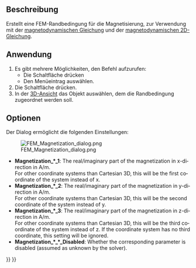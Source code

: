 <languages/>

{{Docnav/de
|[[FEM_ConstraintCurrentDensity/de|RandbedingungStromdichte]]
|[[FEM_ElectricChargeDensity/de|ElektrischeLadungsdichte]]
|[[FEM_Workbench/de|FEM]]
|IconL=FEM_ConstraintCurrentDensity.svg
|IconR=FEM_ConstraintElectricChargeDensity.svg
|IconC=Workbench_FEM.svg
}}

{{GuiCommandContainer|
{{GuiCommand/de
|Name=FEM ConstraintMagnetization
|Name/de=FEM RandbedingungMagnetisierung
|MenuLocation= Modell → Elektromagnetische Randbedingungen → Randbedingung Magnetisierung
|Workbenches=[[FEM_Workbench/de|FEM]]
|Version=0.21
|SeeAlso=[[FEM_EquationMagnetodynamic/de|MagnetodynamischeGleichung]], [[FEM_EquationMagnetodynamic2D/de|Magnetodynamische2DGleichung]]
}}
{{GuiCommandFemInfo/de
|Solvers=Elmer
}}
}}

<span id="Description"></span>
==Beschreibung==

Erstellt eine FEM-Randbedingung für die Magnetisierung, zur Verwendung mit der [[FEM_EquationMagnetodynamic/de|magnetodynamischen Gleichung]] und der [[FEM_EquationMagnetodynamic2D/de|magnetodynamischen 2D-Gleichung]].

<span id="Usage"></span>
==Anwendung==

<div class="mw-translate-fuzzy">
# Es gibt mehrere Möglichkeiten, den Befehl aufzurufen:
#* Die Schaltfläche {{Button|[[Image:FEM_ConstraintMagnetization.svg|16px]] [[FEM_ConstraintMagnetization/de|Randbedingung Magnetisierung]]}} drücken
#* Den Menüeintrag {{MenuCommand|Modell → Elektromagnetische Randbedingungen → [[Image:FEM_ConstraintMagnetization.svg|16px]] Randbedingung Magnetisierung}} auswählen.
# Die Schaltfläche {{Button|Hinzufügen}} drücken.
# In der [[3D_view/de|3D-Ansicht]] das Objekt auswählen, dem die Randbedingung zugeordnet werden soll.
</div>

<span id="Options"></span>
==Optionen==

Der Dialog ermöglicht die folgenden Einstellungen:

[[Image:FEM_Magnetization_dialog.png]]

<div lang="en" dir="ltr" class="mw-content-ltr">
* '''Magnetization_*_1''': The real/imaginary part of the magnetization in x-direction in A/m.</br> For other coordinate systems than Cartesian 3D, this will be the first coordinate of the system instead of x.
* '''Magnetization_*_2''': The real/imaginary part of the magnetization in y-direction in A/m.</br> For other coordinate systems than Cartesian 3D, this will be the second coordinate of the system instead of y.
* '''Magnetization_*_3''': The real/imaginary part of the magnetization in z-direction in A/m.</br> For other coordinate systems than Cartesian 3D, this will be the third coordinate of the system instead of z. If the coordinate system has no third coordinate, this setting will be ignored.
* '''Magnetization_*_*_Disabled''': Whether the corresponding parameter is disabled (assumed as unknown by the solver).
</div> 


{{Docnav/de
|[[FEM_ConstraintCurrentDensity/de|RandbedingungStromdichte]]
|[[FEM_ElectricChargeDensity/de|ElektrischeLadungsdichte]]
|[[FEM_Workbench/de|FEM]]
|IconL=FEM_ConstraintCurrentDensity.svg
|IconR=FEM_ConstraintElectricChargeDensity.svg
|IconC=Workbench_FEM.svg
}}

{{FEM Tools navi{{#translation:}}}}
{{Userdocnavi{{#translation:}}}}